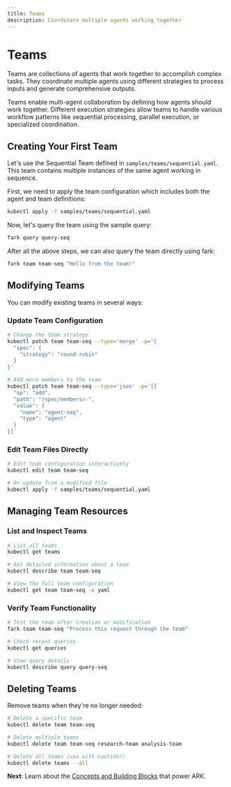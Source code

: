 ```yaml
---
title: Teams
description: Coordinate multiple agents working together
---
```


# Teams

Teams are collections of agents that work together to accomplish complex tasks. They coordinate multiple agents using different strategies to process inputs and generate comprehensive outputs.

Teams enable multi-agent collaboration by defining how agents should work together. Different execution strategies allow teams to handle various workflow patterns like sequential processing, parallel execution, or specialized coordination.
## Creating Your First Team

Let's use the Sequential Team defined in `samples/teams/sequential.yaml`. This team contains multiple instances of the same agent working in sequence.

First, we need to apply the team configuration which includes both the agent and team definitions:

```bash
kubectl apply -f samples/teams/sequential.yaml
```

Now, let's query the team using the sample query:

```bash
fark query query-seq
```

After all the above steps, we can also query the team directly using fark:

```bash
fark team team-seq "Hello from the team!"
```

## Modifying Teams

You can modify existing teams in several ways:

### Update Team Configuration

```bash
# Change the team strategy
kubectl patch team team-seq --type='merge' -p='{
  "spec": {
    "strategy": "round-robin"
  }
}'

# Add more members to the team
kubectl patch team team-seq --type='json' -p='[{
  "op": "add",
  "path": "/spec/members/-",
  "value": {
    "name": "agent-seq",
    "type": "agent"
  }
}]'
```

### Edit Team Files Directly

```bash
# Edit team configuration interactively
kubectl edit team team-seq

# Or update from a modified file
kubectl apply -f samples/teams/sequential.yaml
```

## Managing Team Resources

### List and Inspect Teams

```bash
# List all teams
kubectl get teams

# Get detailed information about a team
kubectl describe team team-seq

# View the full team configuration
kubectl get team team-seq -o yaml
```

### Verify Team Functionality

```bash
# Test the team after creation or modification
fark team team-seq "Process this request through the team"

# Check recent queries
kubectl get queries

# View query details
kubectl describe query query-seq
```

## Deleting Teams

Remove teams when they're no longer needed:

```bash
# Delete a specific team
kubectl delete team team-seq

# Delete multiple teams
kubectl delete team team-seq research-team analysis-team

# Delete all teams (use with caution!)
kubectl delete teams --all
```

**Next**: Learn about the [Concepts and Building Blocks](/user-guide/queries) that power ARK.
